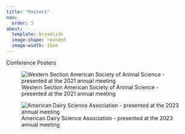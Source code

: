 ```yaml
---
title: "Posters"
nav: 
  order: 3
about: 
  template: broadside
  image-shape: rounded
  image-width: 15em
---
```


Conference Posters

![Western Section American Society of Animal Science - presented at the 2021 annual meeting](WSASAS poster_FINAL.png){alt="Western Section American Society of Animal Science - presented at the 2021 annual meeting"}

![American Dairy Science Association - presented at the 2023 annual meeting](ADSA Poster_Loudenback.png){alt="American Dairy Science Association - presented at the 2023 annual meeting"}
